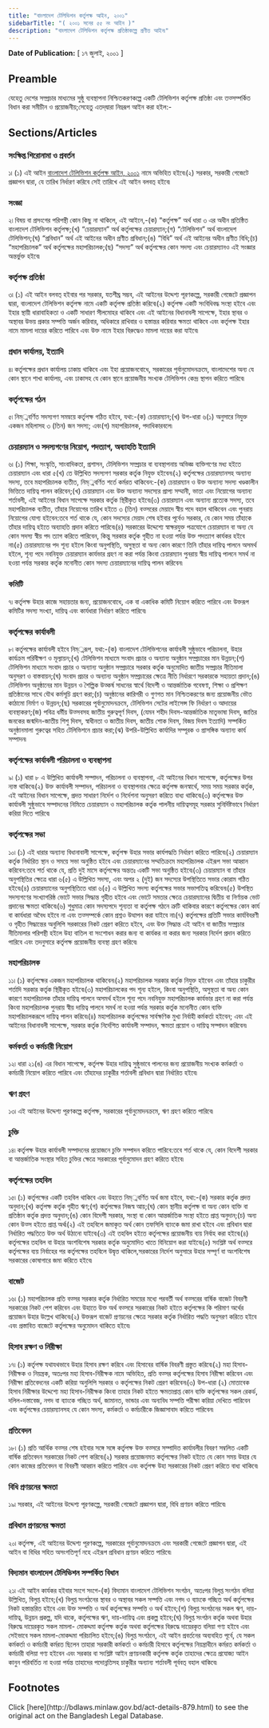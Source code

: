 ```yaml
---
title: "বাংলাদেশ টেলিভিশন কর্তৃপক্ষ আইন, ২০০১"
sidebarTitle: "( ২০০১ সনের ৫৫ নং আইন )"
description: "বাংলাদেশ টেলিভিশন কর্তৃপক্ষ প্রতিষ্ঠাকল্পে প্রণীত আইন৷"
---
```


**Date of Publication:** [ ১৭ জুলাই, ২০০১ ]

## Preamble

যেহেতু দেশের সম্প্রচার মাধ্যমের সুষ্ঠু ব্যবস্থাপনা নিশ্চিতকরণকল্পে একটি টেলিভিশন কর্তৃপক্ষ প্রতিষ্ঠা এবং তত্সম্পর্কিত বিধান করা সমীচীন ও প্রয়োজনীয়;সেহেতু এতদ্‌দ্বারা নিম্নরূপ আইন করা হইল:-

## Sections/Articles

### সংক্ষিপ্ত শিরোনামা ও প্রবর্তন

১৷ (১) এই আইন [বাংলাদেশ টেলিভিশন কর্তৃপক্ষ আইন, ২০০১](/laws/volume-35/act-879 "বাংলাদেশ টেলিভিশন কর্তৃপক্ষ আইন, ২০০১") নামে অভিহিত হইবে৷(২) সরকার, সরকারী গেজেটে প্রজ্ঞাপন দ্বারা, যে তারিখ নির্ধারণ করিবে সেই তারিখে এই আইন বলবত্ হইবে৷

### সংজ্ঞা

২৷ বিষয় বা প্রসংগের পরিপন্থী কোন কিছু না থাকিলে, এই আইনে,-(ক) “কর্তৃপক্ষ” অর্থ ধারা ৩ এর অধীন প্রতিষ্ঠিত বাংলাদেশ টেলিভিশন কর্তৃপক্ষ;(খ) “চেয়ারম্যান” অর্থ কর্তৃপক্ষের চেয়ারম্যান;(গ) “টেলিভিশন” অর্থ বাংলাদেশ টেলিভিশন;(ঘ) “প্রবিধান” অর্থ এই আইনের অধীন প্রণীত প্রবিধান;(ঙ) “বিধি” অর্থ এই আইনের অধীন প্রণীত বিধি;(চ) “মহাপরিচালক” অর্থ কর্তৃপক্ষের মহাপরিচালক;(ছ) “সদস্য” অর্থ কর্তৃপক্ষের কোন সদস্য এবং চেয়ারম্যানও এই সংজ্ঞার অন্তর্ভুক্ত হইবে৷

### কর্তৃপক্ষ প্রতিষ্ঠা

৩৷ (১) এই আইন বলবত্ হইবার পর সরকার, যতশীঘ্র সম্ভব, এই আইনের উদ্দেশ্য পূরণকল্পে, সরকারী গেজেটে প্রজ্ঞাপন দ্বারা, বাংলাদেশ টেলিভিশন কর্তৃপক্ষ নামে একটি কর্তৃপক্ষ প্রতিষ্ঠা করিবে৷(২) কর্তৃপক্ষ একটি সংবিধিবদ্ধ সংস্থা হইবে এবং ইহার স্থায়ী ধারাবাহিকতা ও একটি সাধারণ সীলমোহর থাকিবে এবং এই আইনের বিধানাবলী সাপেক্ষে, ইহার স্থাবর ও অস্থাবর উভয় প্রকার সম্পত্তি অর্জন করিবার, অধিকারে রাখিবার ও হস্তান্তর করিবার ক্ষমতা থাকিবে এবং কর্তৃপক্ষ ইহার নামে মামলা দায়ের করিতে পারিবে এবং উক্ত নামে ইহার বিরুদ্ধেও মামলা দায়ের করা যাইবে৷

### প্রধান কার্যালয়, ইত্যাদি

৪৷ কর্তৃপক্ষের প্রধান কার্যালয় ঢাকায় থাকিবে এবং ইহা প্রয়োজনবোধে, সরকারের পূর্বানুমোদনক্রমে, বাংলাদেশের অন্য যে কোন স্থানে শাখা কার্যালয়, এবং ঢাকাসহ যে কোন স্থানে প্রয়োজনীয় সংখ্যক টেলিভিশন কেন্দ্র স্থাপন করিতে পারিবে৷

### কর্তৃপক্ষের গঠন

৫৷ নিম্্নবর্ণিত সদস্যগণ সমন্বয়ে কর্তৃপক্ষ গঠিত হইবে, যথা:-(ক) চেয়ারম্যান;(খ) উপ-ধারা ৬(১) অনুসারে নিযুক্ত একজন মহিলাসহ ৩ (তিন) জন সদস্য; এবং(গ) মহাপরিচালক, পদাধিকারবলে৷

### চেয়ারম্যান ও সদস্যগণের নিয়োগ, পদত্যাগ, অব্যাহতি ইত্যাদি

৬৷ (১) শিক্ষা, সংস্কৃতি, সাংবাদিকতা, প্রশাসন, টেলিভিশন সম্প্রচার বা ব্যবস্থাপনায় অভিজ্ঞ ব্যক্তিগণের মধ্য হইতে চেয়ারম্যান এবং ধারা ৫(খ) তে উল্লিখিত সদস্যগণ সরকার কর্তৃক নিযুক্ত হইবেন৷(২) কর্তৃপক্ষের চেয়ারম্যানসহ অন্যান্য সদস্য, তবে মহাপরিচালক ব্যতীত, নিম্্নবর্ণিত শর্তে কর্মরত থাকিবেন:-(ক) চেয়ারম্যান ও উক্ত অন্যান্য সদস্য খণ্ডকালীন ভিত্তিতে দায়িত্ব পালন করিবেন;(খ) চেয়ারম্যান এবং উক্ত অন্যান্য সদস্যের প্রাপ্য সম্মানী, ভাতা এবং নিয়োগের অন্যান্য শর্তাবলী, এই আইনের বিধান সাপেক্ষে সরকার কর্তৃক স্থিরীকৃত হইবে৷(৩) চেয়ারম্যান এবং অন্যান্য প্রত্যেক সদস্য, তবে মহাপরিচালক ব্যতীত, তাঁহার নিয়োগের তারিখ হইতে ৩ (তিন) বত্সরের মেয়াদে স্বীয় পদে বহাল থাকিবেন এবং পুনরায় নিয়োগের যোগ্য হইবেন:তবে শর্ত থাকে যে, কোন সদস্যের মেয়াদ শেষ হইবার পূর্বেও সরকার, যে কোন সময় তাঁহাকে তাঁহার দায়িত্ব হইতে অব্যাহতি প্রদান করিতে পারিবে৷(৪) সরকারের উদ্দেশ্যে স্বাক্ষরযুক্ত পত্রযোগে চেয়ারম্যান বা অন্য যে কোন সদস্য স্বীয় পদ ত্যাগ করিতে পারিবেন, কিন্তু সরকার কর্তৃক গৃহীত না হওয়া পর্যন্ত উক্ত পদত্যাগ কার্যকর হইবে না৷(৫) চেয়ারম্যানের পদ শূন্য হইলে কিংবা অনুপস্থিতি, অসুস্থতা বা অন্য কোন কারণে তিনি তাঁহার দায়িত্ব পালনে অসমর্থ হইলে, শূন্য পদে নবনিযুক্ত চেয়ারম্যান কার্যভার গ্রহণ না করা পর্যন্ত কিংবা চেয়ারম্যান পুনরায় স্বীয় দায়িত্ব পালনে সমর্থ না হওয়া পর্যন্ত সরকার কর্তৃক মনোনীত কোন সদস্য চেয়ারম্যানের দায়িত্ব পালন করিবেন৷

### কমিটি

৭৷ কর্তৃপক্ষ উহার কাজে সহায়তার জন্য, প্রয়োজনবোধে, এক বা একাধিক কমিটি নিয়োগ করিতে পারিবে এবং উক্তরূপ কমিটির সদস্য সংখ্যা, দায়িত্ব এবং কার্যধারা নির্ধারণ করিতে পারিবে৷

### কর্তৃপক্ষের কার্যাবলী

৮৷ কর্তৃপক্ষের কার্যাবলী হইবে নিম্্নরূপ, যথা:-(ক) বাংলাদেশ টেলিভিশনের কার্যাবলী সুষ্ঠুভাবে পরিচালনা, উহার কার্যক্রম পরিবীক্ষণ ও মূল্যায়ন;(খ) টেলিভিশন মাধ্যমে সংবাদ প্রচার ও অন্যান্য অনুষ্ঠান সম্প্রচারের মান উন্নয়ন;(গ) টেলিভিশন মাধ্যমে সংবাদ প্রচার ও অন্যান্য অনুষ্ঠান সম্প্রচারে সরকার কর্তৃক অনুমোদিত জাতীয় সম্প্রচার নীতিমালা অনুসরণ ও বাস্তবায়ন;(ঘ) সংবাদ প্রচার ও অন্যান্য অনুষ্ঠান সম্প্রচারের ক্ষেত্রে নীতি নির্ধারণে সরকারকে সহায়তা প্রদান;(ঙ) টেলিভিশন অনুষ্ঠানের মান উন্নয়ন ও শৈল্পিক উত্কর্ষ সাধনের স্বার্থে বিদেশী ও আন্তর্জাতিক গবেষণা, শিক্ষা ও প্রশিক্ষণ প্রতিষ্ঠানের সাথে যৌথ কর্মসূচি গ্রহণ করা;(চ) অনুষ্ঠানের কারিগরী ও গুণগত মান নিশ্চিতকরণের জন্য প্রয়োজনীয় ভৌত কাঠামো নির্মাণ ও উন্নয়ন;(ছ) সরকারের পূর্বানুমোদনক্রমে, টেলিভিশন সেটের লাইসেন্স ফি নির্ধারণ ও আদায়ের ব্যবস্থাকরণ;(জ) পবিত্র ধর্মীয় উত্সবসহ জাতীয় গুরুত্বপূর্ণ দিবস, (যেমন শহীদ দিবস-আন্তর্জাতিক মাতৃভাষা দিবস, জাতির জনকের জন্মদিন-জাতীয় শিশু দিবস, স্বাধীনতা ও জাতীয় দিবস, জাতীয় শোক দিবস, বিজয় দিবস ইত্যাদি) সম্পর্কিত অনুষ্ঠানমালা গুরুত্বের সহিত টেলিভিশনে প্রচার করা;(ঝ) উপরি-উল্লিখিত কার্যাদির সম্পূরক ও প্রাসঙ্গিক অন্যান্য কার্য সম্পাদন৷

### কর্তৃপক্ষের কার্যাবলী পরিচালনা ও ব্যবস্থাপনা

৯৷ (১) ধারা ৮ এ উল্লিখিত কার্যাবলী সম্পাদন, পরিচালনা ও ব্যবস্থাপনা, এই আইনের বিধান সাপেক্ষে, কর্তৃপক্ষের উপর ন্যস্ত থাকিবে৷(২) উক্ত কার্যাবলী সম্পাদন, পরিচালনা ও ব্যবস্থাপনার ক্ষেত্রে কর্তৃপক্ষ জনস্বার্থে, সময় সময় সরকার কর্তৃক, এই আইনের বিধান সাপেক্ষে, প্রদত্ত সাধারণ নির্দেশ ও নির্দেশনা অনুসরণ করিতে বাধ্য থাকিবে৷(৩) কর্তৃপক্ষের উক্ত কার্যাবলী সুষ্ঠুভাবে সম্পাদনের নিমিত্তে চেয়ারম্যান ও মহাপরিচালক কর্তৃক পালনীয় দায়িত্বসমূহ সরকার সুনির্দিষ্টভাবে নির্ধারণ করিয়া দিতে পারিবে৷

### কর্তৃপক্ষের সভা

১০৷ (১) এই ধারার অন্যান্য বিধানাবালী সাপেক্ষে, কর্তৃপক্ষ উহার সভার কার্যপদ্ধতি নির্ধারণ করিতে পারিবে৷(২) চেয়ারম্যান কর্তৃক নির্ধারিত স্থান ও সময়ে সভা অনুষ্ঠিত হইবে এবং চেয়ারম্যানের সম্মতিক্রমে মহাপরিচালক এইরূপ সভা আহ্বান করিবেন:তবে শর্ত থাকে যে, প্রতি দুই মাসে কর্তৃপক্ষের অন্ততঃ একটি সভা অনুষ্ঠিত হইবে৷(৩) চেয়ারম্যান বা তাঁহার অনুপস্থিতির ক্ষেত্রে ধারা ৬(৫) এ উল্লিখিত সদস্য, এবং অপর ২ (দুই) জন সদস্যের উপস্থিতিতে সভার কোরাম গঠিত হইবে৷(৪) চেয়ারম্যানের অনুপস্থিতিতে ধারা ৬(৫) এ উল্লিখিত সদস্য কর্তৃপক্ষের সভার সভাপতিত্ব করিবেন৷(৫) উপস্থিত সদস্যগণের সংখ্যাগরিষ্ঠ ভোটে সভার সিদ্ধান্ত গৃহীত হইবে এবং ভোটে সমতার ক্ষেত্রে চেয়ারম্যানের দ্বিতীয় বা নির্ণায়ক ভোট প্রদানের ক্ষমতা থাকিবে৷(৬) শুধুমাত্র কোন সদস্যপদে শূন্যতা বা কর্তৃপক্ষ গঠনে ত্রুটি থাকিবার কারণে কর্তৃপক্ষের কোন কার্য বা কার্যধারা অবৈধ হইবে না এবং তত্সম্পর্কে কোন প্রশ্নও উত্থাপন করা যাইবে না৷(৭) কর্তৃপক্ষের প্রতিটি সভার কার্যবিবরণী ও গৃহীত সিদ্ধান্তের অনুলিপি সরকারের নিকট প্রেরণ করিতে হইবে, এবং উক্ত সিদ্ধান্ত এই আইন বা জাতীয় সম্প্রচার নীতিমালার পরিপন্থী হইলে উহা বাতিল বা সংশোধন করার জন্য বা কার্যকর না করার জন্য সরকার নির্দেশ প্রদান করিতে পারিবে এবং তদনুসারে কর্তৃপক্ষ প্রয়োজনীয় ব্যবস্থা গ্রহণ করিবে৷

### মহাপরিচালক

১১৷ (১) কর্তৃপক্ষের একজন মহাপরিচালক থাকিবেন৷(২) মহাপরিচালক সরকার কর্তৃক নিযুক্ত হইবেন এবং তাঁহার চাকুরীর শর্তাদি সরকার কর্তৃক স্থিরীকৃত হইবে৷(৩) মহাপরিচালকের পদ শূন্য হইলে, কিংবা অনুপস্থিতি, অসুস্থতা বা অন্য কোন কারণে মহাপরিচালক তাঁহার দায়িত্ব পালনে অসমর্থ হইলে শূন্য পদে নবনিযুক্ত মহাপরিচালক কার্যভার গ্রহণ না করা পর্যন্ত কিংবা মহাপরিচালক পুনরায় স্বীয় দায়িত্ব পালনে সমর্থ না হওয়া পর্যন্ত সরকার কর্তৃক মনোনীত কোন ব্যক্তি মহাপরিচালকরূপে দায়িত্ব পালন করিবে৷(৪) মহাপরিচালক কর্তৃপক্ষের সার্বক্ষণিক মুখ্য নির্বাহী কর্মকর্তা হইবেন; এবং এই আইনের বিধানাবলী সাপেক্ষে, সরকার কর্তৃক নির্দেশিত কার্যাবলী সম্পাদন, ক্ষমতা প্রয়োগ ও দায়িত্ব সম্পাদন করিবেন৷

### কর্মকর্তা ও কর্মচারী নিয়োগ

১২৷ ধারা ২১(ঙ) এর বিধান সাপেক্ষে, কর্তৃপক্ষ উহার দায়িত্ব সুষ্ঠুভাবে পালনের জন্য প্রয়োজনীয় সংখ্যক কর্মকর্তা ও কর্মচারী নিয়োগ করিতে পারিবে এবং তাঁহাদের চাকুরীর শর্তাবলী প্রবিধান দ্বারা নির্ধারিত হইবে৷

### ঋণ গ্রহণ

১৩৷ এই আইনের উদ্দেশ্য পূরণকল্পে কর্তৃপক্ষ, সরকারের পূর্বানুমোদনক্রমে, ঋণ গ্রহণ করিতে পারিবে৷

### চুক্তি

১৪৷ কর্তৃপক্ষ উহার কার্যাবলী সম্পাদনের প্রয়োজনে চুক্তি সম্পাদন করিতে পারিবে:তবে শর্ত থাকে যে, কোন বিদেশী সরকার বা আন্তর্জাতিক সংস্থার সহিত চুক্তির ক্ষেত্রে সরকারের পূর্বানুমোদন গ্রহণ করিতে হইবে৷

### কর্তৃপক্ষের তহবিল

১৫৷ (১) কর্তৃপক্ষের একটি তহবিল থাকিবে এবং উহাতে নিম্্নবর্ণিত অর্থ জমা হইবে, যথা:-(ক) সরকার কর্তৃক প্রদত্ত অনুদান;(খ) কর্তৃপক্ষ কর্তৃক গৃহীত ঋণ;(গ) কর্তৃপক্ষের নিজস্ব আয়;(ঘ) কোন স্থানীয় কর্তৃপক্ষ বা অন্য কোন ব্যক্তি বা প্রতিষ্ঠান কর্তৃক প্রদত্ত অনুদান;(ঙ) কোন বিদেশী সরকার, সংস্থা বা কোন আন্তর্জাতিক সংস্থা হইতে প্রাপ্ত অনুদান;(চ) অন্য কোন উত্স হইতে প্রাপ্ত অর্থ৷(২) এই তহবিলে জমাকৃত অর্থ কোন তফসিলি ব্যাংকে জমা রাখা হইবে এবং প্রবিধান দ্বারা নির্ধারিত পদ্ধতিতে উক্ত অর্থ উঠানো যাইবে৷(৩) এই তহবিল হইতে কর্তৃপক্ষের প্রয়োজনীয় ব্যয় নির্বাহ করা হইবে৷(৪) কর্তৃপক্ষের তহবিল বা উহার অংশবিশেষ সরকার কর্তৃক অনুমোদিত খাতে বিনিয়োগ করা যাইবে৷(৫) সংশ্লিষ্ট অর্থ বত্সরে কর্তৃপক্ষের ব্যয় নির্বাহের পর কর্তৃপক্ষের তহবিলে উদ্বৃত্ত থাকিলে,সরকারের নির্দেশ অনুসারে উহার সম্পূর্ণ বা অংশবিশেষ সরকারের কোষাগারে জমা করিতে হইবে৷

### বাজেট

১৬৷ (১) মহাপরিচালক প্রতি বত্সর সরকার কর্তৃক নির্ধারিত সময়ের মধ্যে পরবর্তী অর্থ বত্সরের বার্ষিক বাজেট বিবরণী সরকারের নিকট পেশ করিবেন এবং উহাতে উক্ত অর্থ বত্সরে সরকারের নিকট হইতে কর্তৃপক্ষের কি পরিমাণ অর্থের প্রয়োজন উহার উল্লেখ থাকিবে৷(২) উক্তরূপ বাজেট প্রণয়নের ক্ষেত্রে সরকার কর্তৃক নির্ধারিত পদ্ধতি অনুসরণ করিতে হইবে এবং প্রস্তাবিত বাজেটে কর্তৃপক্ষের অনুমোদন থাকিতে হইবে৷

### হিসাব রক্ষণ ও নিরীক্ষা

১৭৷ (১) কর্তৃপক্ষ যথাযথভাবে উহার হিসাব রক্ষণ করিবে এবং হিসাবের বার্ষিক বিবরণী প্রস্তুত করিবে৷(২) মহা হিসাব-নিরীক্ষক ও নিয়ন্ত্রক, অতঃপর মহা হিসাব-নিরীক্ষক নামে অভিহিত, প্রতি বত্সর কর্তৃপক্ষের হিসাব নিরীক্ষা করিবেন এবং নিরীক্ষা প্রতিবেদনের একটি করিয়া অনুলিপি সরকার ও কর্তৃপক্ষের নিকট প্রেরণ করিবেন৷(৩) উপ-ধারা (২) মোতাবেক হিসাব নিরীক্ষার উদ্দেশ্যে মহা হিসাব-নিরীক্ষক কিংবা তাহার নিকট হইতে ক্ষমতাপ্রাপ্ত কোন ব্যক্তি কর্তৃপক্ষের সকল রেকর্ড, দলিল-দস্তাবেজ, নগদ বা ব্যাংকে গচ্ছিত অর্থ, জামানত, ভান্ডার এবং অন্যবিধ সম্পত্তি পরীক্ষা করিয়া দেখিতে পারিবেন এবং কর্তৃপক্ষের চেয়ারম্যানসহ যে কোন সদস্য, কর্মকর্তা ও কর্মচারীকে জিজ্ঞাসাবাদ করিতে পারিবেন৷

### প্রতিবেদন

১৮৷ (১) প্রতি আর্থিক বত্সর শেষ হইবার সঙ্গে সঙ্গে কর্তৃপক্ষ উক্ত বত্সরে সম্পাদিত কার্যাবলীর বিবরণ সম্বলিত একটি বার্ষিক প্রতিবেদন সরকারের নিকট পেশ করিবে৷(২) সরকার প্রয়োজনমত কর্তৃপক্ষের নিকট হইতে যে কোন সময় উহার যে কোন কাজের প্রতিবেদন বা বিবরণী আহ্বান করিতে পারিবে এবং কর্তৃপক্ষ উহা সরকারের নিকট প্রেরণ করিতে বাধ্য থাকিবে৷

### বিধি প্রণয়নের ক্ষমতা

১৯৷ সরকার, এই আইনের উদ্দেশ্য পূরণকল্পে, সরকারী গেজেটে প্রজ্ঞাপন দ্বারা, বিধি প্রণয়ন করিতে পারিবে৷

### প্রবিধান প্রণয়নের ক্ষমতা

২০৷ কর্তৃপক্ষ, এই আইনের উদ্দেশ্য পূরণকল্পে, সরকারের পূর্বানুমোদনক্রমে এবং সরকারী গেজেটে প্রজ্ঞাপন দ্বারা, এই আইন বা বিধির সহিত অসংগতিপূর্ণ নহে এইরূপ প্রবিধান প্রণয়ন করিতে পারিবে৷

### বিদ্যমান বাংলাদেশ টেলিভিশন সম্পর্কিত বিধান

২১৷ এই আইন কার্যকর হইবার সংগে সংগে-(ক) বিদ্যমান বাংলাদেশ টেলিভিশন সংগঠন, অতঃপর বিলুপ্ত সংগঠন বলিয়া উল্লিখিত, বিলুপ্ত হইবে;(খ) বিলুপ্ত সংগঠনের স্থাবর ও অস্থাবর সকল সম্পত্তি এবং নগদ ও ব্যাংকে গচ্ছিত অর্থ কর্তৃপক্ষের নিকট হস্তান্তরিত হইবে এবং উক্ত সম্পত্তি ও অর্থ কর্তৃপক্ষের সম্পত্তি ও অর্থ হইবে;(গ) বিলুপ্ত সংগঠনের সকল ঋণ, দায়-দায়িত্ব, উন্নয়ন প্রকল্প, যদি থাকে, কর্তৃপক্ষের ঋণ, দায়-দায়িত্ব এবং প্রকল্প হইবে;(ঘ) বিলুপ্ত সংগঠন কর্তৃক অথবা উহার বিরুদ্ধে দায়েরকৃত সকল মামলা- মোকদ্দমা কর্তৃপক্ষ কর্তৃক অথবা কর্তৃপক্ষের বিরুদ্ধে দায়েরকৃত বলিয়া গণ্য হইবে এবং সেইভাবে সকল মামলা-মোকদ্দমা পরিচালিত হইবে;(ঙ) বিলুপ্ত সংগঠনে, এই আইন প্রবর্তনের অব্যবহিত পূর্বে, যে সকল কর্মকর্তা ও কর্মচারী কর্মরত ছিলেন তাহারা সরকারী কর্মকর্তা ও কর্মচারী হিসাবে কর্তৃপক্ষের নিয়ন্ত্রাধীনে কর্মরত কর্মকর্তা ও কর্মচারী বলিয়া গণ্য হইবেন এবং সরকার বা সংশ্লিষ্ট আইন প্রণয়নকারী কর্তৃপক্ষ কর্তৃক তাহাদের ক্ষেত্রে প্রযোজ্য আইন কানুন পরিবর্তিত না হওয়া পর্যন্ত তাহাদের পদোন্নতিসহ চাকুরীর অন্যান্য শর্তাবলী পূর্ববত্ বহাল থাকিবে৷

## Footnotes

<Note>
  Click [here](http://bdlaws.minlaw.gov.bd/act-details-879.html) to see the original act on the Bangladesh Legal Database.
</Note>
